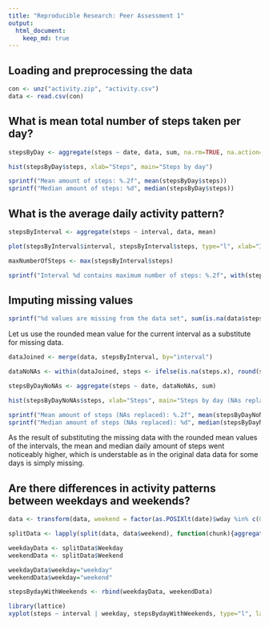 ```yaml
---
title: "Reproducible Research: Peer Assessment 1"
output: 
  html_document:
    keep_md: true
---
```



## Loading and preprocessing the data

```r
con <- unz("activity.zip", "activity.csv")
data <- read.csv(con)
```

## What is mean total number of steps taken per day?

```r
stepsByDay <- aggregate(steps ~ date, data, sum, na.rm=TRUE, na.action=NULL)

hist(stepsByDay$steps, xlab="Steps", main="Steps by day")

sprintf("Mean amount of steps: %.2f", mean(stepsByDay$steps))
sprintf("Median amount of steps: %d", median(stepsByDay$steps))
```


## What is the average daily activity pattern?

```r
stepsByInterval <- aggregate(steps ~ interval, data, mean)

plot(stepsByInterval$interval, stepsByInterval$steps, type="l", xlab="Interval", ylab="Steps", main="Steps by 5-minutes interval, averaged across all days")

maxNumberOfSteps <- max(stepsByInterval$steps)

sprintf("Interval %d contains maximum number of steps: %.2f", with(stepsByInterval, subset(interval, steps==maxNumberOfSteps)), maxNumberOfSteps)
```


## Imputing missing values

```r
sprintf("%d values are missing from the data set", sum(is.na(data$steps)))
```

Let us use the rounded mean value for the current interval as a substitute for missing data.

```r

dataJoined <- merge(data, stepsByInterval, by="interval")

dataNoNAs <- within(dataJoined, steps <- ifelse(is.na(steps.x), round(steps.y), steps.x))

stepsByDayNoNAs <- aggregate(steps ~ date, dataNoNAs, sum)

hist(stepsByDayNoNAs$steps, xlab="Steps", main="Steps by day (NAs replaced)")

sprintf("Mean amount of steps (NAs replaced): %.2f", mean(stepsByDayNoNAs$steps))
sprintf("Median amount of steps (NAs replaced): %d", median(stepsByDayNoNAs$steps))
```

As the result of substituting the missing data with the rounded mean values of the intervals, the mean and median daily amount of steps went noticeably higher, which is understable as in the original data data for some days is simply missing.

## Are there differences in activity patterns between weekdays and weekends?

```r
data <- transform(data, weekend = factor(as.POSIXlt(date)$wday %in% c(0,6), labels=c("Weekday","Weekend")))

splitData <- lapply(split(data, data$weekend), function(chunk){aggregate(steps ~ interval, chunk, mean)})

weekdayData <- splitData$Weekday
weekendData <- splitData$Weekend

weekdayData$weekday="weekday"
weekendData$weekday="weekend"

stepsBydayWithWeekends <- rbind(weekdayData, weekendData)

library(lattice)
xyplot(steps ~ interval | weekday, stepsBydayWithWeekends, type="l", layout=c(1,2))
```